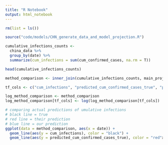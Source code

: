 ```yaml
---
title: "R Notebook"
output: html_notebook
---
```


```r
rm(list = ls())
```


```r
source("code/models/CHN_generate_data_and_model_projection.R")
```




```r
cumulative_infections_counts <-
  china_data %>%
  group_by(date) %>%
  summarize(cum_infections = sum(cum_confirmed_cases, na.rm = T))
```

```r
head(cumulative_infections_counts)
```

```r
method_comparison <- inner_join(cumulative_infections_counts, main_projection, by = "date")
```

```r
tf_cols <- c("cum_infections", "predicted_cum_confirmed_cases_true", "predicted_cum_confirmed_cases_no_policy")

log_method_comparison <- method_comparison
log_method_comparison[tf_cols] <- log(log_method_comparison[tf_cols])
```

```r
# comparing actual predictions of umulative infections
# black line = true
# red line = their prediction
# blue line = our prediction
ggplot(data = method_comparison, aes(x = date)) +
  geom_line(aes(y = cum_infections), color = "black") +
  geom_line(aes(y = predicted_cum_confirmed_cases_true), color = "red"x`1)
```

